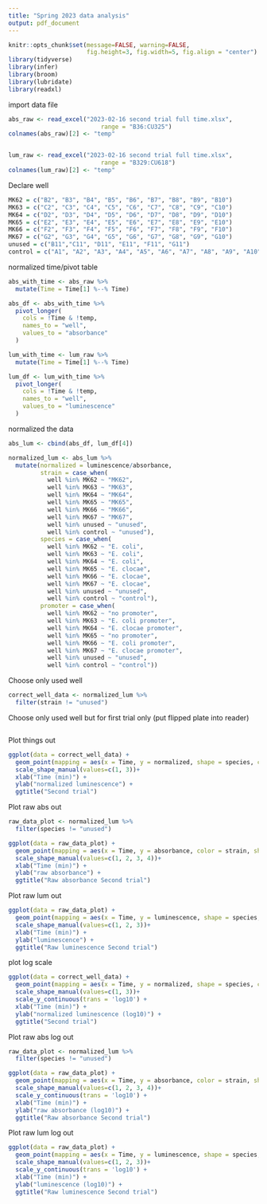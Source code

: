 ```yaml
---
title: "Spring 2023 data analysis"
output: pdf_document
---
```



```r
knitr::opts_chunk$set(message=FALSE, warning=FALSE, 
                      fig.height=3, fig.width=5, fig.align = "center")
library(tidyverse) 
library(infer)
library(broom)
library(lubridate)
library(readxl)
```

import data file
```r
abs_raw <- read_excel("2023-02-16 second trial full time.xlsx",
                          range = "B36:CU325")
colnames(abs_raw)[2] <- "temp"


lum_raw <- read_excel("2023-02-16 second trial full time.xlsx",
                          range = "B329:CU618")
colnames(lum_raw)[2] <- "temp"
```

Declare well
```r
MK62 = c("B2", "B3", "B4", "B5", "B6", "B7", "B8", "B9", "B10")
MK63 = c("C2", "C3", "C4", "C5", "C6", "C7", "C8", "C9", "C10")
MK64 = c("D2", "D3", "D4", "D5", "D6", "D7", "D8", "D9", "D10")
MK65 = c("E2", "E3", "E4", "E5", "E6", "E7", "E8", "E9", "E10")
MK66 = c("F2", "F3", "F4", "F5", "F6", "F7", "F8", "F9", "F10")
MK67 = c("G2", "G3", "G4", "G5", "G6", "G7", "G8", "G9", "G10")
unused = c("B11","C11", "D11", "E11", "F11", "G11")
control = c("A1", "A2", "A3", "A4", "A5", "A6", "A7", "A8", "A9", "A10", "A11", "A12", "B1", "B12", "C1", "C12", "D1", "D12", "E1", "E12", "F1", "F12", "G1", "G12", "H1", "H2", "H3", "H4", "H5", "H6", "H7", "H8", "H9", "H10", "H11", "H12")
```

normalized time/pivot table
```r
abs_with_time <- abs_raw %>%
  mutate(Time = Time[1] %--% Time)

abs_df <- abs_with_time %>% 
  pivot_longer(
    cols = !Time & !temp, 
    names_to = "well", 
    values_to = "absorbance"
  )

lum_with_time <- lum_raw %>%
  mutate(Time = Time[1] %--% Time)

lum_df <- lum_with_time %>% 
  pivot_longer(
    cols = !Time & !temp, 
    names_to = "well", 
    values_to = "luminescence"
  )
```

normalized the data
```r
abs_lum <- cbind(abs_df, lum_df[4])

normalized_lum <- abs_lum %>%
  mutate(normalized = luminescence/absorbance,
         strain = case_when(
           well %in% MK62 ~ "MK62",
           well %in% MK63 ~ "MK63",
           well %in% MK64 ~ "MK64",
           well %in% MK65 ~ "MK65",
           well %in% MK66 ~ "MK66",
           well %in% MK67 ~ "MK67",
           well %in% unused ~ "unused",
           well %in% control ~ "unused"),
         species = case_when(
           well %in% MK62 ~ "E. coli",
           well %in% MK63 ~ "E. coli",
           well %in% MK64 ~ "E. coli",
           well %in% MK65 ~ "E. clocae",
           well %in% MK66 ~ "E. clocae",
           well %in% MK67 ~ "E. clocae",
           well %in% unused ~ "unused",
           well %in% control ~ "control"),
         promoter = case_when(
           well %in% MK62 ~ "no promoter",
           well %in% MK63 ~ "E. coli promoter",
           well %in% MK64 ~ "E. clocae promoter",
           well %in% MK65 ~ "no promoter",
           well %in% MK66 ~ "E. coli promoter",
           well %in% MK67 ~ "E. clocae promoter",
           well %in% unused ~ "unused",
           well %in% control ~ "control"))
```

Choose only used well
```r
correct_well_data <- normalized_lum %>%
  filter(strain != "unused")
```

Choose only used well but for first trial only (put flipped plate into reader)
```r

```


Plot things out
```r
ggplot(data = correct_well_data) + 
  geom_point(mapping = aes(x = Time, y = normalized, shape = species, color = strain)) +
  scale_shape_manual(values=c(1, 3))+
  xlab("Time (min)") +
  ylab("normalized luminescence") +
  ggtitle("Second trial")
```


Plot raw abs out
```r
raw_data_plot <- normalized_lum %>%
  filter(species != "unused")

ggplot(data = raw_data_plot) + 
  geom_point(mapping = aes(x = Time, y = absorbance, color = strain, shape = promoter))+
  scale_shape_manual(values=c(1, 2, 3, 4))+
  xlab("Time (min)") +
  ylab("raw absorbance") +
  ggtitle("Raw absorbance Second trial")
```

Plot raw lum out
```r
ggplot(data = raw_data_plot) + 
  geom_point(mapping = aes(x = Time, y = luminescence, shape = species, color = strain)) +
  scale_shape_manual(values=c(1, 2, 3))+
  xlab("Time (min)") +
  ylab("luminescence") +
  ggtitle("Raw luminescence Second trial")
```

plot log scale
```r
ggplot(data = correct_well_data) + 
  geom_point(mapping = aes(x = Time, y = normalized, shape = species, color = strain)) +
  scale_shape_manual(values=c(1, 3))+
  scale_y_continuous(trans = 'log10') +
  xlab("Time (min)") +
  ylab("normalized luminescence (log10)") +
  ggtitle("Second trial")
```

Plot raw abs log out
```r
raw_data_plot <- normalized_lum %>%
  filter(species != "unused")

ggplot(data = raw_data_plot) + 
  geom_point(mapping = aes(x = Time, y = absorbance, color = strain, shape = promoter))+
  scale_shape_manual(values=c(1, 2, 3, 4))+
  scale_y_continuous(trans = 'log10') +
  xlab("Time (min)") +
  ylab("raw absorbance (log10)") +
  ggtitle("Raw absorbance Second trial")
```

Plot raw lum log out
```r
ggplot(data = raw_data_plot) + 
  geom_point(mapping = aes(x = Time, y = luminescence, shape = species, color = strain)) +
  scale_shape_manual(values=c(1, 2, 3))+
  scale_y_continuous(trans = 'log10') +
  xlab("Time (min)") +
  ylab("luminescence (log10)") +
  ggtitle("Raw luminescence Second trial")
```